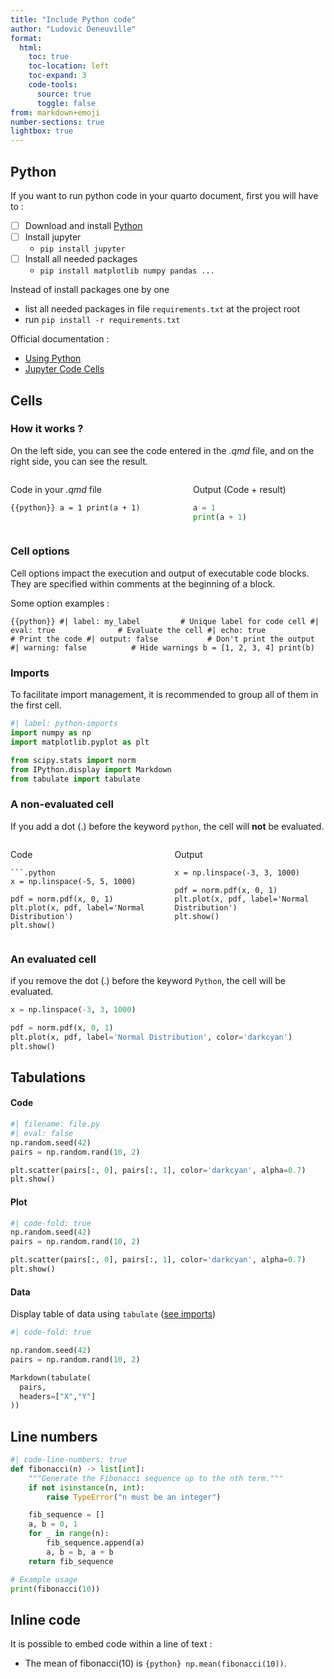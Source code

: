 ```yaml
---
title: "Include Python code"
author: "Ludovic Deneuville"
format:
  html:
    toc: true
    toc-location: left
    toc-expand: 3 
    code-tools:
      source: true
      toggle: false
from: markdown+emoji
number-sections: true
lightbox: true
---
```



## Python

If you want to run python code in your quarto document, first you will have to :

- [ ] Download and install [Python](https://www.python.org/downloads/){target="_blank"}
- [ ] Install jupyter
  - `pip install jupyter`
- [ ] Install all needed packages
  - `pip install matplotlib numpy pandas ...`

::: {.callout-tip}
Instead of install packages one by one

- list all needed packages in file `requirements.txt` at the project root
- run `pip install -r requirements.txt`
:::


Official documentation :

- [Using Python](https://quarto.org/docs/computations/python.html){target="_blank"}
- [Jupyter Code Cells](https://quarto.org/docs/reference/cells/cells-jupyter.html){target="_blank"}

## Cells

### How it works ?

On the left side, you can see the code entered in the *.qmd* file, and on the right side, you can see the result.

:::: {.columns}
::: {.column}
Code in your *.qmd* file

```{{python}}
a = 1
print(a + 1)
```
:::

::: {.column}
Output (Code + result)

```python
a = 1
print(a + 1)
```
:::
::::

### Cell options

Cell options impact the execution and output of executable code blocks.  
They are specified within comments at the beginning of a block.

Some option examples :

```{{python}}
#| label: my_label         # Unique label for code cell
#| eval: true              # Evaluate the cell
#| echo: true              # Print the code
#| output: false           # Don't print the output
#| warning: false          # Hide warnings
b = [1, 2, 3, 4]
print(b)
```


### Imports

To facilitate import management, it is recommended to group all of them in the first cell.

```python
#| label: python-imports
import numpy as np
import matplotlib.pyplot as plt

from scipy.stats import norm
from IPython.display import Markdown
from tabulate import tabulate

```

### A non-evaluated cell

If you add a dot (.) before the keyword `python`, the cell will **not** be evaluated.

:::: {.columns}
::: {.column}
Code

```
```.python
x = np.linspace(-5, 5, 1000)

pdf = norm.pdf(x, 0, 1)
plt.plot(x, pdf, label='Normal Distribution')
plt.show()
```
:::

::: {.column}
Output

```.python
x = np.linspace(-3, 3, 1000)

pdf = norm.pdf(x, 0, 1)
plt.plot(x, pdf, label='Normal Distribution')
plt.show()
```
:::
::::


### An evaluated cell

if you remove the dot (.) before the keyword `Python`, the cell will be evaluated.


```python
x = np.linspace(-3, 3, 1000)

pdf = norm.pdf(x, 0, 1)
plt.plot(x, pdf, label='Normal Distribution', color='darkcyan')
plt.show()
```


## Tabulations

::: {.panel-tabset .nav-pills}

#### Code

``` python
#| filename: file.py
#| eval: false
np.random.seed(42)
pairs = np.random.rand(10, 2)

plt.scatter(pairs[:, 0], pairs[:, 1], color='darkcyan', alpha=0.7)
plt.show()
```

#### Plot

```python
#| code-fold: true
np.random.seed(42)
pairs = np.random.rand(10, 2)

plt.scatter(pairs[:, 0], pairs[:, 1], color='darkcyan', alpha=0.7)
plt.show()
```

#### Data

Display table of data using `tabulate` ([see imports](#python-imports))

``` python
#| code-fold: true

np.random.seed(42)
pairs = np.random.rand(10, 2)

Markdown(tabulate(
  pairs, 
  headers=["X","Y"]
))
```

:::


## Line numbers

```python
#| code-line-numbers: true
def fibonacci(n) -> list[int]:
    """Generate the Fibonacci sequence up to the nth term."""
    if not isinstance(n, int):
        raise TypeError("n must be an integer")

    fib_sequence = []
    a, b = 0, 1
    for _ in range(n):
        fib_sequence.append(a)
        a, b = b, a + b
    return fib_sequence

# Example usage
print(fibonacci(10))
```


## Inline code


It is possible to embed code within a line of text : 

- The mean of fibonacci(10) is `{python} np.mean(fibonacci(10))`.


